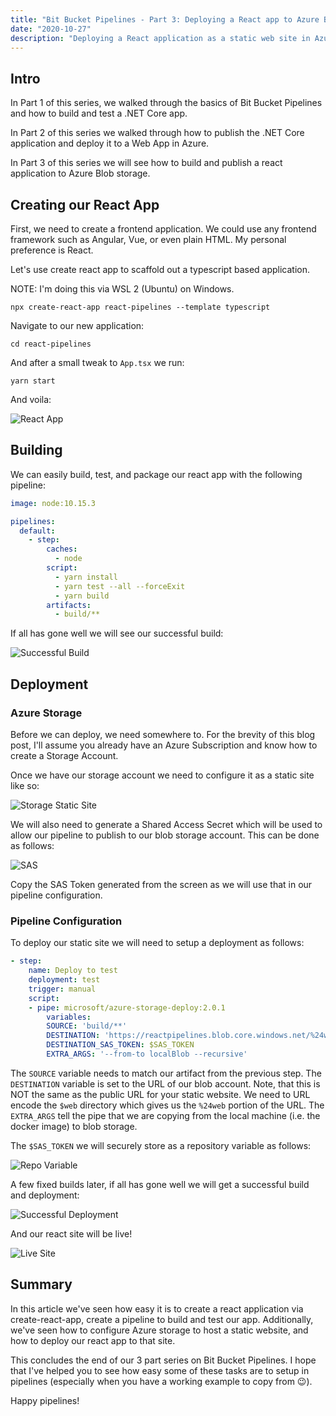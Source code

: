 ```yaml
---
title: "Bit Bucket Pipelines - Part 3: Deploying a React app to Azure Blob Storage"
date: "2020-10-27"
description: "Deploying a React application as a static web site in Azure Blob Storage"
---
```



<PipelinesSeriesHeader />

## Intro
In Part 1 of this series, we walked through the basics of Bit Bucket Pipelines and how to build and test a .NET Core app.

In Part 2 of this series we walked through how to publish the .NET Core application and deploy it to a Web App in Azure.

In Part 3 of this series we will see how to build and publish a react application to Azure Blob storage.

## Creating our React App
First, we need to create a frontend application.  We could use any frontend framework such as Angular, Vue, or even plain HTML.  My personal preference is React.

Let's use create react app to scaffold out a typescript based application.

NOTE: I'm doing this via WSL 2 (Ubuntu) on Windows.

```
npx create-react-app react-pipelines --template typescript
```

Navigate to our new application:

```
cd react-pipelines
```

And after a small tweak to `App.tsx` we run:

```
yarn start
```

And voila:

![React App](./react-app.png)

## Building
We can easily build, test, and package our react app with the following pipeline:

```yaml
image: node:10.15.3

pipelines:
  default:
    - step:
        caches:
          - node
        script:
          - yarn install
          - yarn test --all --forceExit
          - yarn build
        artifacts:
          - build/**
```

If all has gone well we will see our successful build:

![Successful Build](./successful-build.png)

## Deployment

### Azure Storage
Before we can deploy, we need somewhere to.  For the brevity of this blog post, I'll assume you already have an Azure Subscription and know how to create a Storage Account.

Once we have our storage account we need to configure it as a static site like so:

![Storage Static Site](./storage-static-site.png)

We will also need to generate a Shared Access Secret which will be used to allow our pipeline to publish to our blob storage account.  This can be done as follows:

![SAS](./sas.png)

Copy the SAS Token generated from the screen as we will use that in our pipeline configuration.

### Pipeline Configuration
To deploy our static site we will need to setup a deployment as follows:

```yaml
- step:
    name: Deploy to test
    deployment: test
    trigger: manual  
    script:
    - pipe: microsoft/azure-storage-deploy:2.0.1
        variables:
        SOURCE: 'build/**'
        DESTINATION: 'https://reactpipelines.blob.core.windows.net/%24web/'
        DESTINATION_SAS_TOKEN: $SAS_TOKEN
        EXTRA_ARGS: '--from-to localBlob --recursive'
```
The `SOURCE` variable needs to match our artifact from the previous step.  The `DESTINATION` variable is set to the URL of our blob account.  Note, that this is NOT the same as the public URL for your static website.  We need to URL encode the `$web` directory which gives us the `%24web` portion of the URL.  The `EXTRA_ARGS` tell the pipe that we are copying from the local machine (i.e. the docker image) to blob storage.

The `$SAS_TOKEN` we will securely store as a repository variable as follows:

![Repo Variable](./repo-variables.png)

A few fixed builds later, if all has gone well we will get a successful build and deployment:

![Successful Deployment](./successful-deployment.png)

And our react site will be live!

![Live Site](./live-site.png)

## Summary
In this article we've seen how easy it is to create a react application via create-react-app, create a pipeline to build and test our app.  Additionally, we've seen how to configure Azure storage to host a static website, and how to deploy our react app to that site.

This concludes the end of our 3 part series on Bit Bucket Pipelines.  I hope that I've helped you to see how easy some of these tasks are to setup in pipelines (especially when you have a working example to copy from 😉).

Happy pipelines!

<PipelinesSeriesResources />